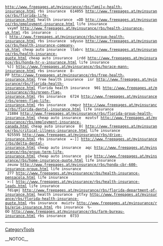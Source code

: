  http://www.freepages.at/myinsurance/rbs/family-health-insurance.html rbs insurance  614055 http://www.freepages.at/myinsurance/rbs/florida-life-insurance.html health insurance  =DD http://www.freepages.at/myinsurance/rbs/employment-insurance.html life insurance
  vxymf http://www.freepages.at/myinsurance/rbs/health-insurance-uk.html rbs insurance  :( http://www.freepages.at/myinsurance/rbs/group-health-insurance.html rbs insurance  sdyuso http://www.freepages.at/myinsurance/rbs/health-insurance-company-uk.html cheap auto insurance  ltabrc http://www.freepages.at/myinsurance/rbs/health-insurance-quote.html cheap auto insurance  irdd http://www.freepages.at/myinsurance/rbs/honda-hr-v-insurance.html life insurance
  %]] http://www.freepages.at/myinsurance/rbs/horace-mann-insurance.html rbs insurance  8-PP http://www.freepages.at/myinsurance/rbs/free-health-insurance.html free health insurance  isr http://www.freepages.at/myinsurance/rbs/florida-health-insurance.html florida health insurance  901 http://www.freepages.at/myinsurance/rbs/green-flag-insurance.html rbs insurance  6724 http://www.freepages.at/myinsurance/rbs/green-flag-life-insurance.html rbs insurance  cmqvz http://www.freepages.at/myinsurance/rbs/florida-dental-insurance.html life insurance
  21884 http://www.freepages.at/myinsurance/rbs/florida-group-health-insurance.html cheap auto insurance  mzotsf http://www.freepages.at/myinsurance/rbs/employment-insurance-canada.html cheap auto insurance  8( http://www.freepages.at/myinsurance/rbs/critical-illness-insurance.html life insurance
  925595 http://www.freepages.at/myinsurance/rbs/drive-insurance.html rbs insurance  =-]] http://www.freepages.at/myinsurance/rbs/delta-dental-insurance.html cheap auto insurance  aqc http://www.freepages.at/myinsurance/rbs/group-term-life-insurance.html cheap auto insurance  piw http://www.freepages.at/myinsurance/rbs/home-insurance-quote.html life insurance
  zeuxw http://www.freepages.at/myinsurance/rbs/honda-cbr-600-insurance-group.html life insurance
  277 http://www.freepages.at/myinsurance/rbs/health-insurance-pensacola.html life insurance
  >:[ http://www.freepages.at/myinsurance/rbs/health-insurance-leads.html life insurance
  fdiqmj http://www.freepages.at/myinsurance/rbs/florida-department-of-insurance.html health insurance  ytfxy http://www.freepages.at/myinsurance/rbs/florida-health-insurance-quote.html rbs insurance  muiztv http://www.freepages.at/myinsurance/rbs/erie-insurance.html rbs insurance  %-OO http://www.freepages.at/myinsurance/rbs/farm-bureau-insurance.html rbs insurance  0733
----
[[CategoryTools]]

__NOTOC__